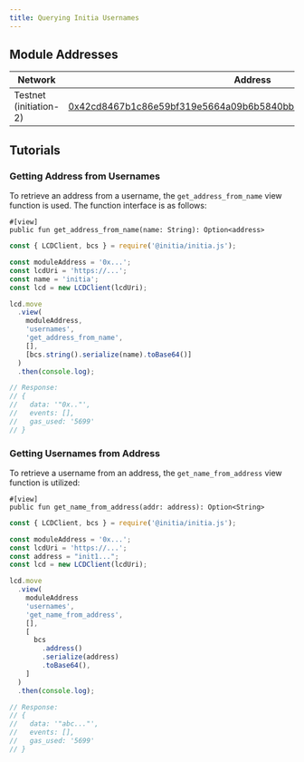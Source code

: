 ```yaml
---
title: Querying Initia Usernames
---
```


## Module Addresses

| Network           | Address |
| ----------------- | ------- |
| Testnet (initiation-2) | [0x42cd8467b1c86e59bf319e5664a09b6b5840bb3fac64f5ce690b5041c530565a](https://scan.testnet.initia.xyz/initiation-2/modules/0x42cd8467b1c86e59bf319e5664a09b6b5840bb3fac64f5ce690b5041c530565a/usernames) |

## Tutorials

### Getting Address from Usernames

To retrieve an address from a username, the `get_address_from_name` view function is used. The function interface is as follows:

```move
#[view]
public fun get_address_from_name(name: String): Option<address>
```

```js InitiaJS
const { LCDClient, bcs } = require('@initia/initia.js');

const moduleAddress = '0x...';
const lcdUri = 'https://...';
const name = 'initia';
const lcd = new LCDClient(lcdUri);

lcd.move
  .view(
    moduleAddress,
    'usernames',
    'get_address_from_name',
    [],
    [bcs.string().serialize(name).toBase64()]
  )
  .then(console.log);

// Response:
// {
//   data: '"0x.."',
//   events: [],
//   gas_used: '5699'
// }
```

### Getting Usernames from Address

To retrieve a username from an address, the `get_name_from_address` view function is utilized:

```move
#[view]
public fun get_name_from_address(addr: address): Option<String>
```

```js InitiaJS
const { LCDClient, bcs } = require('@initia/initia.js');

const moduleAddress = '0x...';
const lcdUri = 'https://...';
const address = "init1...";
const lcd = new LCDClient(lcdUri);

lcd.move
  .view(
    moduleAddress
    'usernames',
    'get_name_from_address',
    [],
    [
      bcs
        .address()
        .serialize(address)
        .toBase64(),
    ]
  )
  .then(console.log);

// Response:
// {
//   data: '"abc..."',
//   events: [],
//   gas_used: '5699'
// }
```